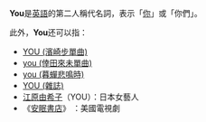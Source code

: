 {{Wiktionary|you}}
'''You'''是[[英語|英語]]的第二人稱代名詞，表示「[[你#英文|你]]」或「你們」。

此外，'''You'''还可以指：

*[[YOU_(濱崎步單曲)|YOU (濱崎步單曲)]]
*[[you_(倖田來未單曲)|you (倖田來未單曲)]]
*[[you_(暮蟬悲鳴時)|you (暮蟬悲鳴時)]]
*[[YOU_(雜誌)|YOU (雜誌)]]
*[[江原由希子|江原由希子]]（YOU）：日本女藝人
* 《[[安眠書店_(電視劇)|安眠書店]]》 ：美國電視劇

{{disambig|Cat=非中文名称消歧义}}